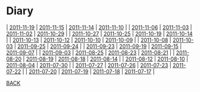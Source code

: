 = Diary =
| [[2011-11-19]] | [[2011-11-15]] | [[2011-11-14]] | [[2011-11-10]] |
| [[2011-11-06]] | [[2011-11-03]] | [[2011-11-02]] | [[2011-10-29]] |
| [[2011-10-27]] | [[2011-10-25]] | [[2011-10-19]] | [[2011-10-14]] |
| [[2011-10-13]] | [[2011-10-12]] | [[2011-10-10]] | [[2011-10-09]] |
| [[2011-10-08]] | [[2011-10-03]] | [[2011-09-25]] | [[2011-09-24]] |
| [[2011-09-23]] | [[2011-09-19]] | [[2011-09-15]] | [[2011-09-07]] |
| [[2011-09-03]] | [[2011-08-25]] | [[2011-08-23]] | [[2011-08-21]] |
| [[2011-08-20]] | [[2011-08-19]] | [[2011-08-18]] | [[2011-08-14]] |
| [[2011-08-12]] | [[2011-08-10]] | [[2011-08-04]] | [[2011-07-30]] |
| [[2011-07-27]] | [[2011-07-26]] | [[2011-07-23]] | [[2011-07-22]] |
| [[2011-07-20]] | [[2011-07-19]] | [[2011-07-18]] | [[2011-07-17]] |

[[../index|BACK]]
